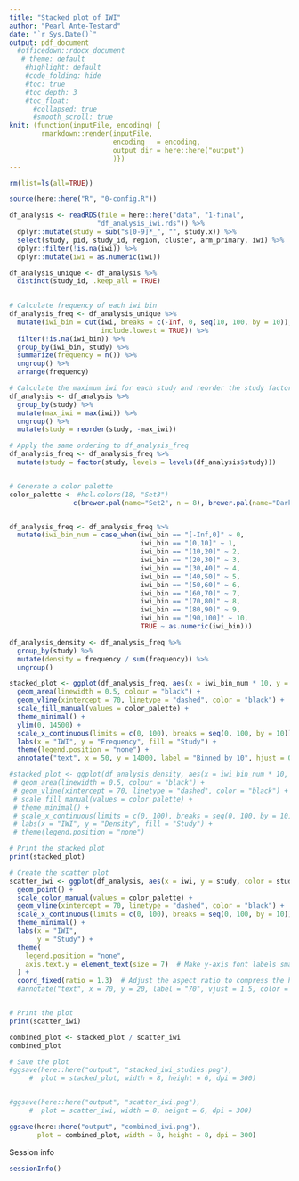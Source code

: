 ```yaml
---
title: "Stacked plot of IWI"
author: "Pearl Ante-Testard"
date: "`r Sys.Date()`"
output: pdf_document
  #officedown::rdocx_document
   # theme: default
    #highlight: default
    #code_folding: hide
    #toc: true
    #toc_depth: 3
    #toc_float:
      #collapsed: true
      #smooth_scroll: true
knit: (function(inputFile, encoding) {
        rmarkdown::render(inputFile, 
                          encoding   = encoding, 
                          output_dir = here::here("output")
                          )})
---
```


```r

rm(list=ls(all=TRUE))

```

```r

source(here::here("R", "0-config.R"))

```

```r

df_analysis <- readRDS(file = here::here("data", "1-final",
                      "df_analysis_iwi.rds")) %>% 
  dplyr::mutate(study = sub("s[0-9]*_", "", study.x)) %>%
  select(study, pid, study_id, region, cluster, arm_primary, iwi) %>% 
  dplyr::filter(!is.na(iwi)) %>%
  dplyr::mutate(iwi = as.numeric(iwi))

df_analysis_unique <- df_analysis %>%
  distinct(study_id, .keep_all = TRUE)
       
```

```r

# Calculate frequency of each iwi bin
df_analysis_freq <- df_analysis_unique %>%
  mutate(iwi_bin = cut(iwi, breaks = c(-Inf, 0, seq(10, 100, by = 10)), 
                       include.lowest = TRUE)) %>%
  filter(!is.na(iwi_bin)) %>%
  group_by(iwi_bin, study) %>%
  summarize(frequency = n()) %>%
  ungroup() %>%
  arrange(frequency)

# Calculate the maximum iwi for each study and reorder the study factor levels
df_analysis <- df_analysis %>%
  group_by(study) %>%
  mutate(max_iwi = max(iwi)) %>%
  ungroup() %>%
  mutate(study = reorder(study, -max_iwi))

# Apply the same ordering to df_analysis_freq
df_analysis_freq <- df_analysis_freq %>%
  mutate(study = factor(study, levels = levels(df_analysis$study)))


# Generate a color palette
color_palette <- #hcl.colors(18, "Set3")
                c(brewer.pal(name="Set2", n = 8), brewer.pal(name="Dark2", n = 8))


df_analysis_freq <- df_analysis_freq %>%
  mutate(iwi_bin_num = case_when(iwi_bin == "[-Inf,0]" ~ 0, 
                                 iwi_bin == "(0,10]" ~ 1,
                                 iwi_bin == "(10,20]" ~ 2,
                                 iwi_bin == "(20,30]" ~ 3,
                                 iwi_bin == "(30,40]" ~ 4,
                                 iwi_bin == "(40,50]" ~ 5,
                                 iwi_bin == "(50,60]" ~ 6,
                                 iwi_bin == "(60,70]" ~ 7,
                                 iwi_bin == "(70,80]" ~ 8,
                                 iwi_bin == "(80,90]" ~ 9,
                                 iwi_bin == "(90,100]" ~ 10,
                                 TRUE ~ as.numeric(iwi_bin)))

df_analysis_density <- df_analysis_freq %>%
  group_by(study) %>%
  mutate(density = frequency / sum(frequency)) %>%
  ungroup()

stacked_plot <- ggplot(df_analysis_freq, aes(x = iwi_bin_num * 10, y = frequency, fill = study)) + 
  geom_area(linewidth = 0.5, colour = "black") +
  geom_vline(xintercept = 70, linetype = "dashed", color = "black") +
  scale_fill_manual(values = color_palette) +
  theme_minimal() +
  ylim(0, 14500) +
  scale_x_continuous(limits = c(0, 100), breaks = seq(0, 100, by = 10)) +
  labs(x = "IWI", y = "Frequency", fill = "Study") +
  theme(legend.position = "none") +
  annotate("text", x = 50, y = 14000, label = "Binned by 10", hjust = 0.5, vjust = 1, size = 5, color = "black")

#stacked_plot <- ggplot(df_analysis_density, aes(x = iwi_bin_num * 10, y = density, fill = study)) + 
 # geom_area(linewidth = 0.5, colour = "black") +
 # geom_vline(xintercept = 70, linetype = "dashed", color = "black") +
 # scale_fill_manual(values = color_palette) +
 # theme_minimal() +
 # scale_x_continuous(limits = c(0, 100), breaks = seq(0, 100, by = 10)) +
 # labs(x = "IWI", y = "Density", fill = "Study") +
 # theme(legend.position = "none") 

# Print the stacked plot
print(stacked_plot)

```

```r

# Create the scatter plot
scatter_iwi <- ggplot(df_analysis, aes(x = iwi, y = study, color = study)) +
  geom_point() +
  scale_color_manual(values = color_palette) +
  geom_vline(xintercept = 70, linetype = "dashed", color = "black") +
  scale_x_continuous(limits = c(0, 100), breaks = seq(0, 100, by = 10)) + # Ensure x-axis starts at 0 and set breaks
  theme_minimal() +
  labs(x = "IWI",
       y = "Study") +
  theme(
    legend.position = "none",
    axis.text.y = element_text(size = 7)  # Make y-axis font labels smaller
  ) +
  coord_fixed(ratio = 1.3)  # Adjust the aspect ratio to compress the height
  #annotate("text", x = 70, y = 20, label = "70", vjust = 1.5, color = "black") # Add annotation


# Print the plot
print(scatter_iwi)

```

```r

combined_plot <- stacked_plot / scatter_iwi 
combined_plot
```


```r

# Save the plot
#ggsave(here::here("output", "stacked_iwi_studies.png"),
     #  plot = stacked_plot, width = 8, height = 6, dpi = 300)


#ggsave(here::here("output", "scatter_iwi.png"),
     #  plot = scatter_iwi, width = 8, height = 6, dpi = 300)

ggsave(here::here("output", "combined_iwi.png"),
       plot = combined_plot, width = 8, height = 8, dpi = 300)
```


Session info

```r
sessionInfo()
  
```
